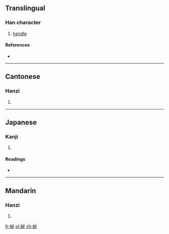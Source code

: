 ==Translingual==

===Han character===
{{Han char|rn=75|rad=木|as=05|sn=9|four=4390<sub>0</sub>|canj=木心竹 (DPH)}}

# [[handle]]

====References====
* {{Han ref|kx=0521.010|dkj=14661|dj=0909.020|hdz=21189.040|uh=67F2|ud=26610|bh=CEFC|bd=52988}}

----

==Cantonese==

===Hanzi===
{{yue-hanzi|jyut=|y=bei3}}

# {{defn|Cantonese|sort=木05}}

----

==Japanese==

===Kanji===
{{ja-kanji|grade=|rs=木05}}

# {{defn|Japanese|sort=木05}}

====Readings====
* {{ja-readings|on=[[ひ]] (hi), [[ひつ]] (hitsu), [[びち]] (bichi)|kun=[[にぎり]] (nigiri)}}

----

==Mandarin==

===Hanzi===
{{cmn-hanzi|pin=[[bì]] ([[bi4]]), [[zhài]] ([[zhai4]]), [[zì]] ([[zi4]])|wg=pi<sup>4</sup>, chai<sup>4</sup>, tzu<sup>4</sup>}}

# {{defn|Mandarin|sort=木05}}

[[fr:柲]]
[[pl:柲]]
[[zh:柲]]